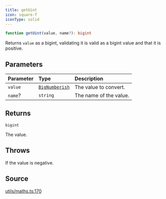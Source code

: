 ```yaml
---
title: getUint
icon: square-f
iconType: solid
---
```


```ts
function getUint(value, name?): bigint
```

Returns `value` as a bigint, validating it is valid as a bigint value and that it is positive.

## Parameters

| Parameter | Type | Description |
| :------ | :------ | :------ |
| `value` | [`BigNumberish`](/sdk/content/type-aliases/BigNumberish) | The value to convert. |
| `name`? | `string` | The name of the value. |

## Returns

`bigint`

The value.

## Throws

If the value is negative.

## Source

[utils/maths.ts:170](https://github.com/dominant-strategies/quais.js/blob/34dd1c3fe474205b813976f3c7b5590c86d3fcd2/src/utils/maths.ts#L170)
